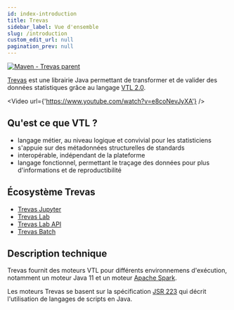 ```yaml
---
id: index-introduction
title: Trevas
sidebar_label: Vue d'ensemble
slug: /introduction
custom_edit_url: null
pagination_prev: null
---
```



[![Maven - Trevas parent](https://maven-badges.herokuapp.com/maven-central/fr.insee.trevas/trevas-parent/badge.svg)](https://maven-badges.herokuapp.com/maven-central/fr.insee.trevas/trevas-parent)

[Trevas](https://github.com/InseeFr/Trevas) est une librairie Java permettant de transformer et de valider des données statistiques grâce au langage [VTL 2.0](https://sdmx.org/?page_id=5096).

<Video url={'https://www.youtube.com/watch?v=e8coNevJyXA'} />

## Qu'est ce que VTL ?

- langage métier, au niveau logique et convivial pour les statisticiens
- s'appuie sur des métadonnées structurelles de standards
- interopérable, indépendant de la plateforme
- langage fonctionnel, permettant le traçage des données pour plus d'informations et de reproductibilité

## Écosystème Trevas

<div style={{ textAlign: 'center' }}>
	<ThemedImage
		alt="Docusaurus themed image"
		sources={{
			light: useBaseUrl('/img/trevas-ecosystem-light.svg'),
			dark: useBaseUrl('/img/trevas-ecosystem-dark.svg'),
		}}
	/>
</div>

- [Trevas Jupyter](https://github.com/InseeFrLab/Trevas-Jupyter)
- [Trevas Lab](https://github.com/InseeFrLab/Trevas-Lab-UI)
- [Trevas Lab API](https://github.com/InseeFrLab/Trevas-Lab)
- [Trevas Batch](https://github.com/Making-Sense-Info/Trevas-Batch)

## Description technique

Trevas fournit des moteurs VTL pour différents environnemens d'exécution, notamment un moteur Java 11 et un moteur [Apache Spark](https://spark.apache.org/).

Les moteurs Trevas se basent sur la spécification [JSR 223](https://jcp.org/en/jsr/detail?id=223) qui décrit l'utilisation de langages de scripts en Java.
